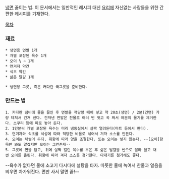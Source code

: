 [[냉면]] 끓이는 법.
이 문서에서는 일반적인 레시피 대신 [[요리]]에 자신없는 사람들을 위한 간편한 레시피를 기재한다.

[[목차]]

=== 재료 ===
 * 냉면용 면발 1개
 * 개별 포장된 육수 1개
 * 오이 ½ ~ 1개
 * 연겨자 약간
 * 식초 약간
 * 삶은 달걀 1개

 * 냉면용 그릇, 혹은 커다란 국그릇을 준비한다.

=== 만드는 법 ===
 1. 커다란 냄비에 물을 끓인 후 면발을 적당량 떼어 넣고 약 20초(생면) / 2분(건면) 가량 데쳐서 건져 낸다. 건져낸 면발은 찬물로 여러 번 씻고 꾹 짜서 여분의 물기를 제거한다. 소쿠리 등에 따로 놓아 둔다.
 2. 1인분씩 개별 포장된 육수는 미리 냉동실에서 살짝 얼려둔다(마트 등에서 판다).
 3. 연겨자와 식초를 식성에 따라 적당한 비율로 섞어서 겨자 소스를 만든다.
 4. 오이는 채썰어 두되, 취향에 따라 양을 조절한다. 또는 오이는 넣지 않는다. --[오이]항목만 봐도 알겠지만 오이는 그런존재--
 5. 그릇에 면을 담고, 위에 살짝 얼린 육수를 부은 후 삶은 달걀을 반으로 잘라 얹고 채썬 오이를 올린다. 취향에 따라 겨자 소스를 첨가한다. 다대기를 첨가해도 좋다.

--육수가 없다면 물에 소고기 다시다에 설탕을 타자. 따뜻한 물에 녹여서 찬물과 얼음을 띄우면 차가워진다. 면만 사서 말면 끝!--
